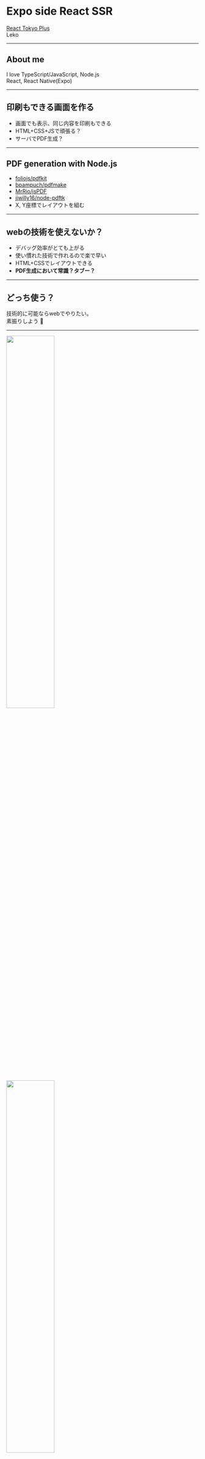 

<Head>
  <Meta
    title="Expo side React SSR"
    description="React Tokyo Plus"
    slug="expo-side-react-ssr"
    publishedAt={new Date(2019, 5, 26)}
  />
  <link href="https://fonts.googleapis.com/earlyaccess/notosansjapanese.css" rel="stylesheet" />
</Head>

# Expo side React SSR

[React Tokyo Plus](https://www.meetup.com/ReactJS-Tokyo/events/262199021/)  
Leko

---

## About me

<Bio />

I love TypeScript/JavaScript, Node.js  
React, React Native(Expo)  

---

## 印刷もできる画面を作る

- 画面でも表示、同じ内容を印刷もできる
- HTML+CSS+JSで頑張る？
- サーバでPDF生成？

---

## PDF generation with Node.js

- [foliojs/pdfkit](https://github.com/foliojs/pdfkit)
- [bpampuch/pdfmake](https://github.com/bpampuch/pdfmake)
- [MrRio/jsPDF](https://github.com/MrRio/jsPDF)
- [jjwilly16/node-pdftk](https://github.com/jjwilly16/node-pdftk)
- X, Y座標でレイアウトを組む

---

## webの技術を使えないか？

- デバッグ効率がとても上がる
- 使い慣れた技術で作れるので楽で早い
- HTML+CSSでレイアウトできる
- **PDF生成において常識？タブー？**

---

## どっち使う？

技術的に可能ならwebでやりたい。  
素振りしよう :muscle:

---


<div>
  <img src="/assets/expo-side-react-ssr/2019-06-18-01-07-27.png" width="50%" />
  <img src="/assets/expo-side-react-ssr/2019-06-18-01-07-58.png" width="50%" />
</div>

## Clay target shooting

- ありとあらゆる手続きが紙と電話
- 使用履歴の詳細、残弾の管理帳簿を毎年紙で提出

---

<img src="/assets/expo-side-react-ssr/2019-06-18-01-15-06.png" width="70%" />

> &mdash; [3タイプの実包等管理帳簿の管理方法から、自分に合った方法を見つける | 山のクジラを獲りたくて](https://yamanokujira.com/2017/05/01/how_to_mange_a_shot/)

---

## Reactでレイアウトとtable組む

<img src="/assets/expo-side-react-ssr/2019-06-25-10-03-25.png" width="100%" />

---

## A4用紙のサイズで印刷する

> &mdash; [size - CSS: Cascading Style Sheets | MDN](https://developer.mozilla.org/en-US/docs/Web/CSS/@page/size)

sizeプロパティで用紙サイズを指定可能

```css
@page {
  size: A4 landscape;
}
```

---

## ページを組む

> &mdash; [cognitom/paper-css: Paper CSS for happy printing](https://github.com/cognitom/paper-css#basic-usage)

```html
<body class="A4 landscape">

  <!-- Each sheet element should have the class "sheet" -->
  <!-- "padding-**mm" is optional: you can set 10, 15, 20 or 25 -->
  <section class="sheet padding-10mm">
    ...
  </section>

</body>
```

---

## 帳票はできた

<video src="/assets/expo-side-react-ssr/web-pdf.webm#t=3" controls width="100%" muted autoPlay loop playsInline />

---

## web帳票

- Parcel/Webpackで普段通りの開発体験
- 使い慣れたwebのノウハウを使いまわせる
  - 座標指定でレイアウトしなくていい
  - テキストの折り返し etc
- **PDFの生成は印刷ダイアログ頼り**

PDFの生成まで自動でいきたい

---

## Node.js side React SSR in Expo

- SSRをサーバサイドに実装
- SSR用のエンドポイントを用意
- そのURLをExpoのPrint APIに食わせPDFを生成
- PDFのURIをShare APIに与える

サーバ用意せずに行けないか

---

## SWSRSSR

ServiceWorker side React SSR  
「Node.js以外でSSR」する発想

> &mdash; [SWSRSSR という1フレーム技 - mizchi's blog](https://mizchi.hatenablog.com/entry/2018/09/15/012910)

---

## Expo side React SSR

- ~~SSRをサーバサイドに実装~~
- ~~SSR用のエンドポイントを用意~~
- ~~そのURLを~~**Expo内でrenderしたHTMLを**ExpoのPrint APIに食わせPDFを生成
- PDFのURIをShare APIに与える

---

## How to use React SSR

```jsx
import React from 'react'
import { renderToStaticMarkup } from 'react-dom/server'

const App = () => (
  <div>Hello, world!</div>
)

const html: string = renderToStaticMarkup(<App />)
// => '<div>Hello, world!</div>'
console.log(html)
```

---

## SSR with react-helmet

> &mdash; [ssr-sample/renderFullPage.ts at master · hiroppy/ssr-sample](https://github.com/hiroppy/ssr-sample/blob/master/src/server/renderFullPage.ts)

---

```ts
export function renderToString(jsx, Helmet) {
  const body = renderToStringOrigin(jsx);
  const helmet = Helmet.renderStatic();
  return `
    <!doctype html>
    <html ${helmet.htmlAttributes.toString()}>
      <head>
        ${helmet.title.toString()}
        ${helmet.meta.toString()}
        ${helmet.link.toString()}
      </head>
      <body ${helmet.bodyAttributes.toString()}>
        ${body}
      </body>
    </html>
  `.trim();
}
```

---

```jsx
import { Helmet } from "react-helmet";
import { Report } from "../components/pages/Report";

const props = { ... }
const html = renderToString(
  <>
    <Helmet>
      ...
      <link rel="stylesheet" href="xxx/paper.min.css" />
      <link rel="stylesheet" href="xxx/print.css" />
      <title>...</title>
    </Helmet>
    <div className="sheet padding-20mm">
      <Report {...props} />
    </div>
  </>,
  Helmet
);
```

---

## ※Expoで動作します

- react-dom/serverはUniversal
- ブラウザでも動く
- Expoでも動く
- サーバ用意しなくてもいい


---

## HTML文字列をPDF化

> &mdash; [Print - Expo Documentation](https://docs.expo.io/versions/latest/sdk/print/#printprinttofileasyncoptions)

```ts
import { Print } from 'expo'
import paperSize from "paper-size";

const [height, width] = paperSize.getSize("a4", {
  unit: "pixel",
  dpi: 144
});
const { uri } = await Print.printToFileAsync({
  html, // <- Expo side SSRで作成したHTML
  width,
  height
});
```

---

## 生成できたPDFを印刷する

> &mdash; [Share · React Native](https://facebook.github.io/react-native/docs/share)

```ts
import { Share } from "react-native";

await Share.share({ url });
```

---


<video src="/assets/expo-side-react-ssr/demo.mp4" controls width="50%" muted autoPlay loop playsInline />

## 動かした様子

1. Tap `印刷する`
1. Expo side React SSR
1. Generate PDF (Print API)
1. Open share dialog
1. PDF保存、プリンタに送信 etc

---

## Expo side React SSR

- 印刷ダイアログに頼らずPDF生成までいける
- HTML+CSSでWeb帳票を作る
- Expoの中でSSRしてHTMLを生成
- PDF生成、印刷までExpoで完結できる

---

## Conclusion

- Web帳票良さそう
  - Webの開発体験を享受
  - レイアウトが簡単、座標管理とおさらば
  - background-colorが効かないなど課題はある
- Node.js以外でもSSRできる
- Expo単体で帳票（PDF）出力機能が作れる

---

# Thanks

- GitHub: Leko
- Twitter: @L_e_k_o
- Blog: https://blog.leko.jp
- Other talks: https://talks.leko.jp

